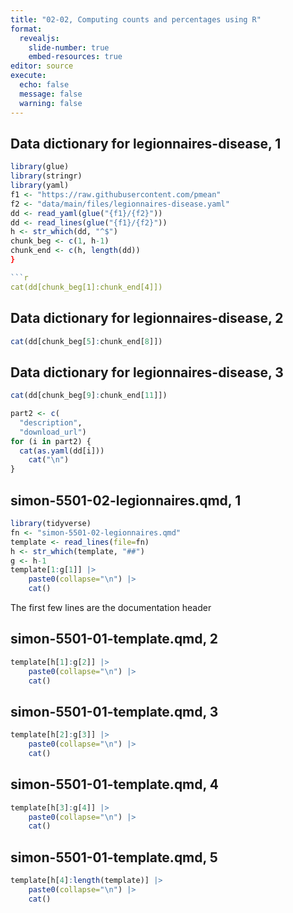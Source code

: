 ```yaml
---
title: "02-02, Computing counts and percentages using R"
format: 
  revealjs:
    slide-number: true
    embed-resources: true
editor: source
execute:
  echo: false
  message: false
  warning: false
---
```


## Data dictionary for legionnaires-disease, 1

```r
library(glue)
library(stringr)
library(yaml)
f1 <- "https://raw.githubusercontent.com/pmean"
f2 <- "data/main/files/legionnaires-disease.yaml"
dd <- read_yaml(glue("{f1}/{f2}"))
dd <- read_lines(glue("{f1}/{f2}"))
h <- str_which(dd, "^$")
chunk_beg <- c(1, h-1)
chunk_end <- c(h, length(dd))
}

```r
cat(dd[chunk_beg[1]:chunk_end[4]])
```

## Data dictionary for legionnaires-disease, 2

```r
cat(dd[chunk_beg[5]:chunk_end[8]])
```

## Data dictionary for legionnaires-disease, 3

```r
cat(dd[chunk_beg[9]:chunk_end[11]])
```



```r
part2 <- c(
  "description",
  "download_url")
for (i in part2) {
  cat(as.yaml(dd[i]))
	cat("\n")
}
```

## simon-5501-02-legionnaires.qmd, 1

```r
library(tidyverse)
fn <- "simon-5501-02-legionnaires.qmd"
template <- read_lines(file=fn)
h <- str_which(template, "##")
g <- h-1
template[1:g[1]] |>
	paste0(collapse="\n") |>
	cat()
```

:::notes
The first few lines are the documentation header
:::

## simon-5501-01-template.qmd, 2

```r
template[h[1]:g[2]] |>
	paste0(collapse="\n") |>
	cat()
```

## simon-5501-01-template.qmd, 3

```r
template[h[2]:g[3]] |>
	paste0(collapse="\n") |>
	cat()
```

## simon-5501-01-template.qmd, 4

```r
template[h[3]:g[4]] |>
	paste0(collapse="\n") |>
	cat()
```

## simon-5501-01-template.qmd, 5

```r
template[h[4]:length(template)] |>
	paste0(collapse="\n") |>
	cat()
```


